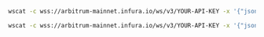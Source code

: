 
<Tabs>
  <TabItem value="newHeads">

```bash
wscat -c wss://arbitrum-mainnet.infura.io/ws/v3/YOUR-API-KEY -x '{"jsonrpc":"2.0", "id": 1, "method": "eth_subscribe", "params": ["newHeads"]}'
```

  </TabItem>
  <TabItem value="logs">

```bash
wscat -c wss://arbitrum-mainnet.infura.io/ws/v3/YOUR-API-KEY -x '{"jsonrpc":"2.0", "id": 1, "method": "eth_subscribe", "params": ["logs", {"address": "0x8320fe7702b96808f7bbc0d4a888ed1468216cfd", "topics":["0xd78a0cb8bb633d06981248b816e7bd33c2a35a6089241d099fa519e361cab902"]}]}'
```

  </TabItem>
</Tabs>

